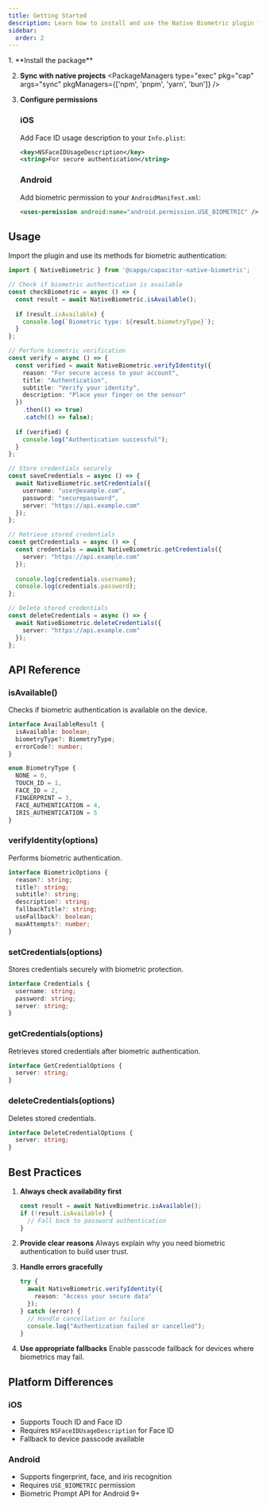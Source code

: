 ```yaml
---
title: Getting Started
description: Learn how to install and use the Native Biometric plugin for secure biometric authentication in your Capacitor app.
sidebar:
  order: 2
---
```



<Steps>
1. **Install the package**
   <PackageManagers pkg="@capgo/capacitor-native-biometric" pkgManagers={['npm', 'pnpm', 'yarn', 'bun']} />

2. **Sync with native projects**
   <PackageManagers type="exec" pkg="cap" args="sync" pkgManagers={['npm', 'pnpm', 'yarn', 'bun']} />

3. **Configure permissions**
   
   ### iOS
   Add Face ID usage description to your `Info.plist`:
   ```xml
   <key>NSFaceIDUsageDescription</key>
   <string>For secure authentication</string>
   ```
   
   ### Android
   Add biometric permission to your `AndroidManifest.xml`:
   ```xml
   <uses-permission android:name="android.permission.USE_BIOMETRIC" />
   ```
</Steps>

## Usage

Import the plugin and use its methods for biometric authentication:

```typescript
import { NativeBiometric } from '@capgo/capacitor-native-biometric';

// Check if biometric authentication is available
const checkBiometric = async () => {
  const result = await NativeBiometric.isAvailable();
  
  if (result.isAvailable) {
    console.log(`Biometric type: ${result.biometryType}`);
  }
};

// Perform biometric verification
const verify = async () => {
  const verified = await NativeBiometric.verifyIdentity({
    reason: "For secure access to your account",
    title: "Authentication",
    subtitle: "Verify your identity",
    description: "Place your finger on the sensor"
  })
    .then(() => true)
    .catch(() => false);
  
  if (verified) {
    console.log("Authentication successful");
  }
};

// Store credentials securely
const saveCredentials = async () => {
  await NativeBiometric.setCredentials({
    username: "user@example.com",
    password: "securepassword",
    server: "https://api.example.com"
  });
};

// Retrieve stored credentials
const getCredentials = async () => {
  const credentials = await NativeBiometric.getCredentials({
    server: "https://api.example.com"
  });
  
  console.log(credentials.username);
  console.log(credentials.password);
};

// Delete stored credentials
const deleteCredentials = async () => {
  await NativeBiometric.deleteCredentials({
    server: "https://api.example.com"
  });
};
```

## API Reference

### isAvailable()

Checks if biometric authentication is available on the device.

```typescript
interface AvailableResult {
  isAvailable: boolean;
  biometryType?: BiometryType;
  errorCode?: number;
}

enum BiometryType {
  NONE = 0,
  TOUCH_ID = 1,
  FACE_ID = 2,
  FINGERPRINT = 3,
  FACE_AUTHENTICATION = 4,
  IRIS_AUTHENTICATION = 5
}
```

### verifyIdentity(options)

Performs biometric authentication.

```typescript
interface BiometricOptions {
  reason?: string;
  title?: string;
  subtitle?: string;
  description?: string;
  fallbackTitle?: string;
  useFallback?: boolean;
  maxAttempts?: number;
}
```

### setCredentials(options)

Stores credentials securely with biometric protection.

```typescript
interface Credentials {
  username: string;
  password: string;
  server: string;
}
```

### getCredentials(options)

Retrieves stored credentials after biometric authentication.

```typescript
interface GetCredentialOptions {
  server: string;
}
```

### deleteCredentials(options)

Deletes stored credentials.

```typescript
interface DeleteCredentialOptions {
  server: string;
}
```

## Best Practices

1. **Always check availability first**
   ```typescript
   const result = await NativeBiometric.isAvailable();
   if (!result.isAvailable) {
     // Fall back to password authentication
   }
   ```

2. **Provide clear reasons**
   Always explain why you need biometric authentication to build user trust.

3. **Handle errors gracefully**
   ```typescript
   try {
     await NativeBiometric.verifyIdentity({
       reason: "Access your secure data"
     });
   } catch (error) {
     // Handle cancellation or failure
     console.log("Authentication failed or cancelled");
   }
   ```

4. **Use appropriate fallbacks**
   Enable passcode fallback for devices where biometrics may fail.

## Platform Differences

### iOS
- Supports Touch ID and Face ID
- Requires `NSFaceIDUsageDescription` for Face ID
- Fallback to device passcode available

### Android
- Supports fingerprint, face, and iris recognition
- Requires `USE_BIOMETRIC` permission
- Biometric Prompt API for Android 9+
